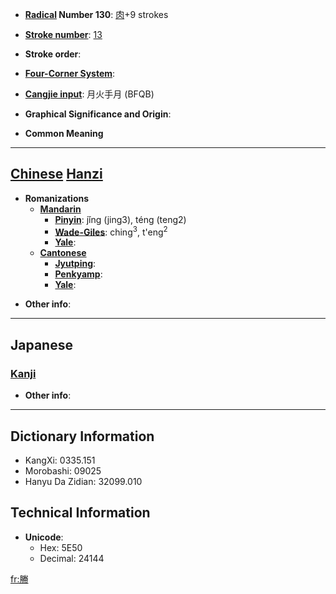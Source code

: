 * '''[[Wiktionary:Chinese radical index| Radical]] Number 130''': [[Wiktionary:Chinese radical index 肉|肉]]+9 strokes

* '''[[Wiktionary:Chinese total strokes index|Stroke number]]''': [[Wiktionary:Chinese total strokes index 13|13]]

* '''Stroke order''': 

* '''[[Wiktionary:Chinese four corner index|Four-Corner System]]''': 

* '''[[Wiktionary:Chinese Cangjie index|Cangjie input]]''': 月火手月 (BFQB)

* '''Graphical Significance and Origin''': 

* '''Common Meaning'''

----

== [[Chinese]] [[Hanzi]] ==

* '''Romanizations'''
** '''[[Mandarin]]'''
*** '''[[Pinyin]]''': jǐng (jing3), téng (teng2)
*** '''[[Wade-Giles]]''': ching<sup>3</sup>, t'eng<sup>2</sup>
*** '''[[Yale]]''': 
** '''[[Cantonese]]'''
*** '''[[Jyutping]]''':
*** '''[[Penkyamp]]''': 
*** '''[[Yale]]''': 

* '''Other info''': 

----

==Japanese==
===[[Kanji]]===
{{kanji|on readings=[[とう]] (tō), [[どう]] (dō)|kun readings=[[においぶくろ]] (nioibukuro), [[ふくろ]] (fukuro)}}

* '''Other info''':  

----

== Dictionary Information ==

* KangXi: 0335.151
* Morobashi: 09025
* Hanyu Da Zidian: 32099.010

== Technical Information ==

* '''Unicode''':
** Hex: 5E50
** Decimal: 24144

[[fr:幐]]